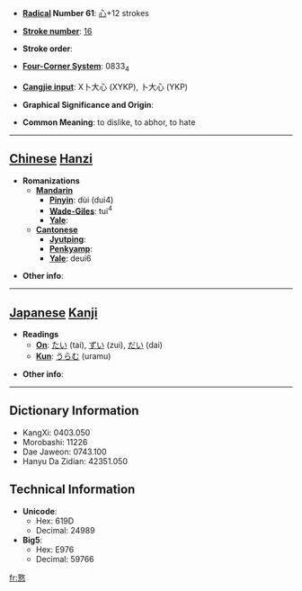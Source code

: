 * '''[[Wiktionary:Chinese radical index| Radical]] Number 61''': [[Wiktionary:Chinese radical index 心|心]]+12 strokes

* '''[[Wiktionary:Chinese total strokes index|Stroke number]]''': [[Wiktionary:Chinese total strokes index 16|16]]

* '''Stroke order''': 

* '''[[Wiktionary:Chinese four corner index|Four-Corner System]]''': 0833<sub>4</sub>

* '''[[Wiktionary:Chinese Cangjie index|Cangjie input]]''': X卜大心 (XYKP), 卜大心 (YKP)

* '''Graphical Significance and Origin''': 

* '''Common Meaning''': to dislike, to abhor, to hate

----

== [[Chinese]] [[Hanzi]] ==

* '''Romanizations'''
** '''[[Mandarin]]'''
*** '''[[Pinyin]]''': dùi (dui4)
*** '''[[Wade-Giles]]''': tui<sup>4</sup>
*** '''[[Yale]]''': 
** '''[[Cantonese]]'''
*** '''[[Jyutping]]''':
*** '''[[Penkyamp]]''': 
*** '''[[Yale]]''': deui6

* '''Other info''': 

----

== [[Japanese]] [[Kanji]] ==

* '''Readings'''
** '''[[On]]''': [[たい]] (tai), [[ずい]] (zui), [[だい]] (dai)
** '''[[Kun]]''': [[うらむ]] (uramu)

* '''Other info''':  

----

== Dictionary Information ==

* KangXi: 0403.050
* Morobashi: 11226
* Dae Jaweon: 0743.100
* Hanyu Da Zidian: 42351.050

== Technical Information ==

* '''Unicode''':
** Hex: 619D
** Decimal: 24989
* '''Big5''':
** Hex: E976
** Decimal: 59766

[[fr:憝]]